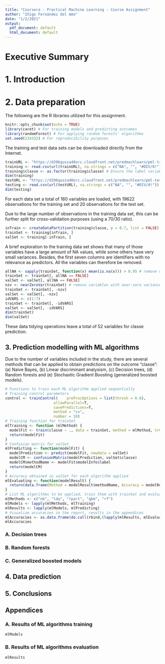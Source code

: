 ```yaml
---
title: "Coursera - Practical Machine Learning - Course Assignment"
author: "Iñigo Fernández del Amo"
date: "1/2/2021"
output:
  pdf_document: default
  html_document: default
---
```


# Executive Summary


# 1. Introduction

# 2. Data preparation

The following are the R libraries utilized for this assignment.

```r
knitr::opts_chunk$set(echo = TRUE)
library(caret) # For training models and predicting outcomes
library(randomForest) # For applying random forests' algorithms
set.seed(234332) # For reproducibility purposes
```

The training and test data sets can be downloaded directly from the Internet.

```r
trainURL <- "https://d396qusza40orc.cloudfront.net/predmachlearn/pml-training.csv"
training <- read.csv(url(trainURL), na.strings = c("NA", "", "#DIV/0!"))
training$classe <- as.factor(training$classe) # Ensure the label variable is treated as a factor
dim(training)
testURL <- "https://d396qusza40orc.cloudfront.net/predmachlearn/pml-testing.csv"
testing <- read.csv(url(testURL), na.strings = c("NA", "", "#DIV/0!"))
dim(testing)
```

For each data set a total of 160 variables are loaded, with 19622 observations for the training set and 20 observations for the test set.

Due to the large number of observations in the training data set, this can be further split for cross-validation purposes (using a 70/30 ratio).

```r
inTrain <- createDataPartition(training$classe, p = 0.7, list = FALSE)
trainSet <- training[inTrain, ]
valSet <- training[-inTrain, ]
```

A brief exploration to the training data set shows that many of those variables have a large amount of NA values, while some others have very small variances. Besides, the first seven columns are identifiers with no relevance as predictors. All the variables can therefore be removed. 

```r
allNA <- sapply(trainSet, function(x) mean(is.na(x))) > 0.95 # remove vars with NAs > 95%
trainSet <- trainSet[, allNA == FALSE]
valSet <- valSet[, allNA == FALSE]
nzv <- nearZeroVar(trainSet) # remove variables with near-zero variance
trainSet <- trainSet[, -nzv]
valSet <- valSet[, -nzv]
idVARS <- c(1:7)
trainSet <- trainSet[, -idVARS]
valSet <- valSet[, -idVARS]
dim(trainSet)
dim(valSet)
```

These data tidying operations leave a total of 52 variables for classe prediction.

## 3. Prediction modelling with ML algorithms

Due to the number of variables included in the study, there are several methods that can be applied to obtain predictions on the outcome "classe": (a) Naive Bayes, (b) Linear discriminant analysism, (c) Decision trees, (d) Random forests and (e) Stochastic Gradient Boosting (generalized boosted models).

```r
# Functions to train each ML algorithm applied sequentially
# Training control parameters
control <- trainControl(	preProcOptions = list(thresh = 0.8), 
                      allowParallel=T,
                      savePredictions=T,
                      method = "cv",
                      number = 10)
# Training function for trainSet
mlTraining <- function (mlMethod) {
  modelFit <- train(classe ~ ., data = trainSet, method = mlMethod, trControl = control)
  return(modelFit)
}
# Confusion matrix for valSet
mlPredicting <- function(modelFit) {
  modelPrediction <- predict(modelFit, newdata = valSet)
  modelCM <- confusionMatrix(modelPrediction, valSet$classe)
  modelCM$methodName <- modelFit$modelInfo$label
  return(modelCM)
}
# Accuracy obtained in valSet for each algorithm applied
mlEvaluating <- function(modelResult) {
  return(data.frame(Method = modelResult$methodName, Accuracy = modelResult$overall["Accuracy"]))
}
# List ML algorithms to be applied, train them with trainSet and evaluate their accuracies with valSet
mlMethods <- c("nb", "lda", "rpart", "gbm", "rf")
mlModels <- lapply(mlMethods, mlTraining)
mlResults <- lapply(mlModels, mlPredicting)
# Visualize accuracies in the report, results in the appendices
mlAccuracies <- as.data.frame(do.call(rbind,(lapply(mlResults, mlEvaluating))))
mlAccuracies
```

### A. Decision trees

### B. Random forests

### C. Generalized boosted models

## 4. Data prediction

## 5. Conclusions

## Appendices

### A. Results of ML algorithms training

```r
mlModels
```

### B. Results of ML algorithms evaluation

```r
mlResults
```

